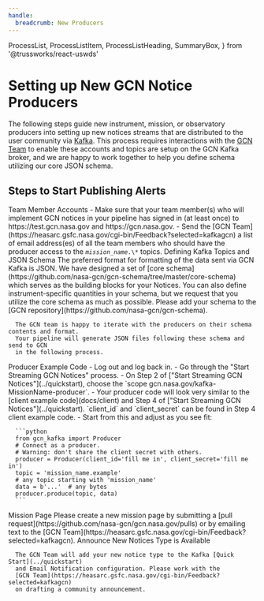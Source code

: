 ```yaml
---
handle:
  breadcrumb: New Producers
---
```


  ProcessList,
  ProcessListItem,
  ProcessListHeading,
  SummaryBox,
} from '@trussworks/react-uswds'

# Setting up New GCN Notice Producers

The following steps guide new instrument, mission, or observatory producers
into setting up new notices streams that are distributed to the user community
via [Kafka](faq#what-is-kafka). This process requires interactions
with the [GCN Team](https://heasarc.gsfc.nasa.gov/cgi-bin/Feedback?selected=kafkagcn)
to enable these accounts and topics are setup on the GCN Kafka broker,
and we are happy to work together to help you define schema utilizing our
core JSON schema.

## Steps to Start Publishing Alerts

<ProcessList>
   <ProcessListItem>
     <ProcessListHeading type="h3">
       Team Member Accounts
     </ProcessListHeading>
   - Make sure that your team member(s) who will implement GCN notices in your pipeline
   has signed in (at least once) to https://test.gcn.nasa.gov and https://gcn.nasa.gov.
   - Send the [GCN Team](https://heasarc.gsfc.nasa.gov/cgi-bin/Feedback?selected=kafkagcn)
   a list of email address(es) of all the team members who should have the
   producer access to the <code><i>mission_name</i>.\*</code> topics.
   </ProcessListItem>
   <ProcessListItem>
      <ProcessListHeading type="h3">
         Defining Kafka Topics and JSON Schema
      </ProcessListHeading>
      The preferred format for formatting of the data sent via GCN Kafka is JSON.
      We have designed a set of [core schema](https://github.com/nasa-gcn/gcn-schema/tree/master/core-schema)
      which serves as the building blocks for your Notices.
      You can also define instrument-specific quantities in your
      schema, but we request that you utilize the core schema as much as possible.
      Please add your schema to the [GCN repository](https://github.com/nasa-gcn/gcn-schema).

      The GCN team is happy to iterate with the producers on their schema contents and format.
      Your pipeline will generate JSON files following these schema and send to GCN
      in the following process.

   </ProcessListItem>
   <ProcessListItem>
      <ProcessListHeading type="h3">
         Producer Example Code
      </ProcessListHeading>
      - Log out and log back in.
      - Go through the "Start Streaming GCN Notices" process.
      - On Step 2 of ["Start Streaming GCN Notices"](../quickstart),
      choose the `scope gcn.nasa.gov/kafka-MissionName-producer`.
      - Your producer code will look very similar to the [client example code](docs/client) and
      Step 4 of ["Start Streaming GCN Notices"](../quickstart). `client_id` and `client_secret`
      can be found in Step 4 client example code.
      - Start from this and adjust as you see fit:

      ```python
      from gcn_kafka import Producer
      # Connect as a producer.
      # Warning: don't share the client secret with others.
      producer = Producer(client_id='fill me in', client_secret='fill me in')
      topic = 'mission_name.example'
      # any topic starting with 'mission_name'
      data = b'...'  # any bytes
      producer.produce(topic, data)
      ```

   </ProcessListItem>
   <ProcessListItem>
      <ProcessListHeading type="h3">
         Mission Page
      </ProcessListHeading>
      Please create a new mission page by submitting a [pull request](https://github.com/nasa-gcn/gcn.nasa.gov/pulls)
or by emailing text to the [GCN Team](https://heasarc.gsfc.nasa.gov/cgi-bin/Feedback?selected=kafkagcn).
   </ProcessListItem>

   <ProcessListItem>
      <ProcessListHeading type="h3">
         Announce New Notices Type is Available
      </ProcessListHeading>

      The GCN Team will add your new notice type to the Kafka [Quick Start](../quickstart)
      and Email Notification configuration. Please work with the
      [GCN Team](https://heasarc.gsfc.nasa.gov/cgi-bin/Feedback?selected=kafkagcn)
      on drafting a community announcement.

   </ProcessListItem>
</ProcessList>
